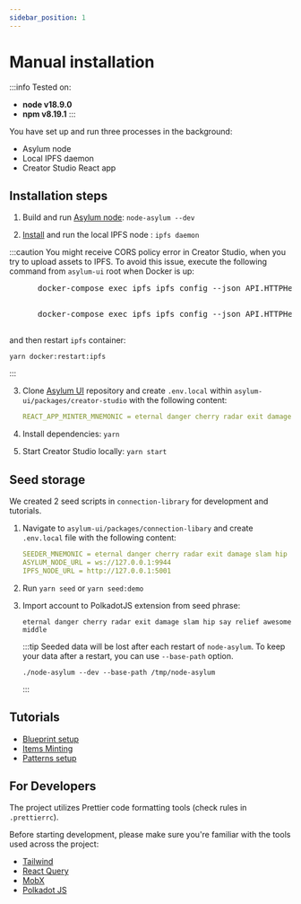 ```yaml
---
sidebar_position: 1
---
```



# Manual installation

:::info
Tested on:
- **node v18.9.0**
- **npm v8.19.1**
:::

You have set up and run three processes in the background:

-  Asylum node
-  Local IPFS daemon
-  Creator Studio React app

## Installation steps

1. Build and run [Asylum node](../../node/installation): `node-asylum --dev`


2. [Install](https://docs.ipfs.io/install/command-line/#official-distributions) and run the local IPFS node : `ipfs daemon`

  :::caution
  You might receive CORS policy error in Creator Studio, when you try to upload assets to IPFS.
  To avoid this issue, execute the following command from `asylum-ui` root when Docker is up:

  <Tabs groupId="operating-systems">
    <TabItem value="unix" label="Unix">
      <pre>
      docker-compose exec ipfs ipfs config --json API.HTTPHeaders.Access-Control-Allow-Origin '["*"]'
      </pre>
    </TabItem>
    <TabItem value="win" label="Windows">
      <pre>
      docker-compose exec ipfs ipfs config --json API.HTTPHeaders.Access-Control-Allow-Origin '[\"*\"]'
      </pre>
    </TabItem>
  </Tabs>

  and then restart `ipfs` container:
  ```
  yarn docker:restart:ipfs
  ```

  :::

3. Clone [Asylum UI](https://gitlab.com/asylum-space/asylum-ui) repository and create `.env.local` within `asylum-ui/packages/creator-studio` with the following content:
    ```yaml title="asylum-ui/packages/creator-studio/.env.local"
    REACT_APP_MINTER_MNEMONIC = eternal danger cherry radar exit damage slam hip say relief awesome middle
    ```

4. Install dependencies: `yarn`

5. Start Creator Studio locally: `yarn start`


## Seed storage

We created 2 seed scripts in `connection-library` for development and tutorials.

1. Navigate to `asylum-ui/packages/connection-libary` and create `.env.local` file with the following content:

    ```yaml title="asylum-ui/packages/connection-libary/.env.local"
    SEEDER_MNEMONIC = eternal danger cherry radar exit damage slam hip say relief awesome middle
    ASYLUM_NODE_URL = ws://127.0.0.1:9944
    IPFS_NODE_URL = http://127.0.0.1:5001
    ```

2. Run `yarn seed` or `yarn seed:demo`

3. Import account to PolkadotJS extension from seed phrase:

    ```
    eternal danger cherry radar exit damage slam hip say relief awesome middle
    ```

    :::tip
    Seeded data will be lost after each restart of `node-asylum`. To keep your data after a restart, you can use `--base-path` option.
    
    ```
    ./node-asylum --dev --base-path /tmp/node-asylum
    ```
    :::



## Tutorials

-  [Blueprint setup](../../tutorials/testing-guide-blueprint-setup)
-  [Items Minting](../../tutorials/testing-guide-items-minting)
-  [Patterns setup](../../tutorials/testing-guide-patterns)

## For Developers

The project utilizes Prettier code formatting tools (check rules in `.prettierrc`).

Before starting development, please make sure you're familiar with the tools used across the project:

-  [Tailwind](https://tailwindcss.com/docs/installation)
-  [React Query](https://react-query.tanstack.com/overview)
-  [MobX](https://mobx.js.org/README.html)
-  [Polkadot JS](https://polkadot.js.org/docs/api/)
